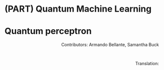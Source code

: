 # (PART) Quantum Machine Learning {-}


# Quantum perceptron

<div style="text-align: right"> Contributors: Armando Bellante, Samantha Buck </div>
<br>

<div style="text-align: right"> Translation:  </div>
<br>

